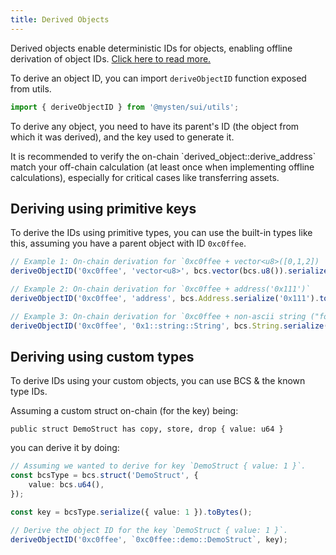 ```yaml
---
title: Derived Objects
---
```


Derived objects enable deterministic IDs for objects, enabling offline derivation of object IDs.
[Click here to read more.](https://docs.sui.io/concepts/sui-move-concepts/derived-objects)

To derive an object ID, you can import `deriveObjectID` function exposed from utils.

```typescript
import { deriveObjectID } from '@mysten/sui/utils';
```

To derive any object, you need to have its parent's ID (the object from which it was derived), and
the key used to generate it.

<Callout type="warn">
	It is recommended to verify the on-chain `derived_object::derive_address` match your off-chain
	calculation (at least once when implementing offline calculations), especially for critical cases
	like transferring assets.
</Callout>

## Deriving using primitive keys

To derive the IDs using primitive types, you can use the built-in types like this, assuming you have
a parent object with ID `0xc0ffee`.

```typescript
// Example 1: On-chain derivation for `0xc0ffee + vector<u8>([0,1,2])
deriveObjectID('0xc0ffee', 'vector<u8>', bcs.vector(bcs.u8()).serialize([0, 1, 2]).toBytes());

// Example 2: On-chain derivation for `0xc0ffee + address('0x111')`
deriveObjectID('0xc0ffee', 'address', bcs.Address.serialize('0x111').toBytes());

// Example 3: On-chain derivation for `0xc0ffee + non-ascii string ("foo")`
deriveObjectID('0xc0ffee', '0x1::string::String', bcs.String.serialize('foo').toBytes());
```

## Deriving using custom types

To derive IDs using your custom objects, you can use BCS & the known type IDs.

Assuming a custom struct on-chain (for the key) being:

```move
public struct DemoStruct has copy, store, drop { value: u64 }
```

you can derive it by doing:

```typescript
// Assuming we wanted to derive for key `DemoStruct { value: 1 }`.
const bcsType = bcs.struct('DemoStruct', {
	value: bcs.u64(),
});

const key = bcsType.serialize({ value: 1 }).toBytes();

// Derive the object ID for the key `DemoStruct { value: 1 }`.
deriveObjectID('0xc0ffee', `0xc0ffee::demo::DemoStruct`, key);
```
